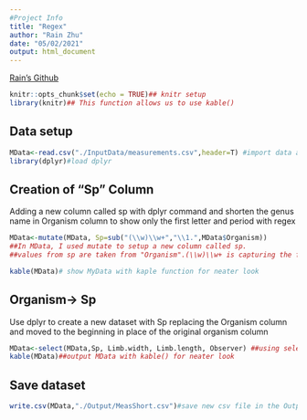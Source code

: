 ```yaml
---
#Project Info
title: "Regex"
author: "Rain Zhu"
date: "05/02/2021"
output: html_document
---
```

[Rain's Github](https://github.com/JazzyRain/BIOL432/)

```r
knitr::opts_chunk$set(echo = TRUE)## knitr setup
library(knitr)## This function allows us to use kable()
```

## Data setup

```r
MData<-read.csv("./InputData/measurements.csv",header=T) #import data and set object as MData
library(dplyr)#load dplyr

```

## Creation of "Sp" Column

Adding a new column called sp with dplyr command and shorten the genus name in Organism column to show only the first letter and period with regex

```r
MData<-mutate(MData, Sp=sub("(\\w)\\w+","\\1.",MData$Organism))
##In MData, I used mutate to setup a new column called sp. 
##values from sp are taken from "Organism".(\\w)\\w+ is capturing the first letter of an entire word. the sub function lets me to act only on the first word. \\1. is outputting the first capture which is (\\w) hence, the first letter + "." and the rest of the string (the species name)

kable(MData)# show MyData with kaple function for neater look 
```
## Organism-> Sp
Use dplyr to create a new dataset with Sp replacing the Organism column and moved to the beginning in place of the original organism column
```r
MData<-select(MData,Sp, Limb.width, Limb.length, Observer) ##using select() I got rid of "Organism" and sorted all columns in the desired arrangement
kable(MData)##output MData with kable() for neater look
```
## Save dataset
```r
write.csv(MData,"./Output/MeasShort.csv")#save new csv file in the Output folder
```









